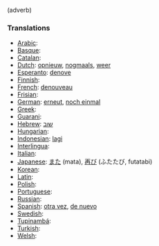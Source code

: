 (adverb)

===Translations===
*[[Arabic]]: [[]]
*[[Basque]]: [[]]
*[[Catalan]]: [[]]
*[[Dutch]]: [[opnieuw]], [[nogmaals]], [[weer]]
*[[Esperanto]]: [[denove]]
*[[Finnish]]: [[]]
*[[French]]: [[denouveau]]
*[[Frisian]]: [[]]
*[[German]]: [[erneut]], [[noch einmal]]
*[[Greek]]: [[]]
*[[Guarani]]: [[]]
*[[Hebrew]]: [[שוב]]
*[[Hungarian]]: [[]]
*[[Indonesian]]: [[lagi]]
*[[Interlingua]]: [[]]
*[[Italian]]: [[]]
*[[Japanese]]: [[また]] (mata), [[再び]] (ふたたび, futatabi)
*[[Korean]]: [[]]
*[[Latin]]: [[]]
*[[Polish]]: [[]]
*[[Portuguese]]: [[]]
*[[Russian]]: [[]]
*[[Spanish]]: [[otra vez]], [[de nuevo]]
*[[Swedish]]: [[]]
*[[Tupinambá]]: [[]]
*[[Turkish]]: [[]]
*[[Welsh]]: [[]]